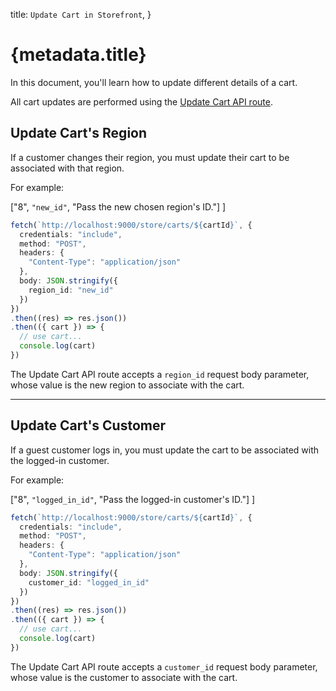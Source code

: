 
  title: `Update Cart in Storefront`,
}

# {metadata.title}

In this document, you'll learn how to update different details of a cart.

<Note>

All cart updates are performed using the [Update Cart API route](!api!/store#carts_postcartsid).

</Note>

## Update Cart's Region

If a customer changes their region, you must update their cart to be associated with that region.

For example:

  ["8", `"new_id"`, "Pass the new chosen region's ID."]
]

```ts highlights={updateRegionHighlights}
fetch(`http://localhost:9000/store/carts/${cartId}`, {
  credentials: "include",
  method: "POST",
  headers: {
    "Content-Type": "application/json"
  },
  body: JSON.stringify({
    region_id: "new_id"
  })
})
.then((res) => res.json())
.then(({ cart }) => {
  // use cart...
  console.log(cart)
})
```

The Update Cart API route accepts a `region_id` request body parameter, whose value is the new region to associate with the cart.

---

## Update Cart's Customer

If a guest customer logs in, you must update the cart to be associated with the logged-in customer.

For example:

  ["8", `"logged_in_id"`, "Pass the logged-in customer's ID."]
]

```ts highlights={updateCustomerHighlights}
fetch(`http://localhost:9000/store/carts/${cartId}`, {
  credentials: "include",
  method: "POST",
  headers: {
    "Content-Type": "application/json"
  },
  body: JSON.stringify({
    customer_id: "logged_in_id"
  })
})
.then((res) => res.json())
.then(({ cart }) => {
  // use cart...
  console.log(cart)
})
```

The Update Cart API route accepts a `customer_id` request body parameter, whose value is the customer to associate with the cart.
